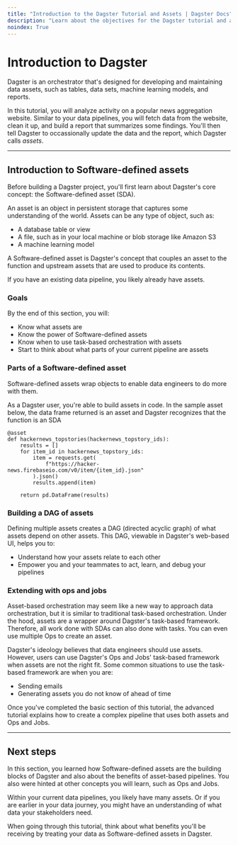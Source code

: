 ```yaml
---
title: "Introduction to the Dagster Tutorial and Assets | Dagster Docs"
description: "Learn about the objectives for the Dagster tutorial and about assets"
noindex: True
---
```


# Introduction to Dagster

Dagster is an orchestrator that's designed for developing and maintaining data assets, such as tables, data sets, machine learning models, and reports.

In this tutorial, you will analyze activity on a popular news aggregation website. Similar to your data pipelines, you will fetch data from the website, clean it up, and build a report that summarizes some findings. You'll then tell Dagster to occassionally update the data and the report, which Dagster calls _assets_.

---

## Introduction to Software-defined assets

Before building a Dagster project, you'll first learn about Dagster's core concept: the Software-defined asset (SDA).

An asset is an object in persistent storage that captures some understanding of the world. Assets can be any type of object, such as:

- A database table or view
- A file, such as in your local machine or blob storage like Amazon S3
- A machine learning model

A Software-defined asset is Dagster's concept that couples an asset to the function and upstream assets that are used to produce its contents.

If you have an existing data pipeline, you likely already have assets.

### Goals

By the end of this section, you will:

- Know what assets are
- Know the power of Software-defined assets
- Know when to use task-based orchestration with assets
- Start to think about what parts of your current pipeline are assets

### Parts of a Software-defined asset

Software-defined assets wrap objects to enable data engineers to do more with them.

As a Dagster user, you're able to build assets in code. In the sample asset below, the data frame returned is an asset and Dagster recognizes that the function is an SDA 

```
@asset
def hackernews_topstories(hackernews_topstory_ids):
    results = []
    for item_id in hackernews_topstory_ids:
        item = requests.get(
            f"https://hacker-news.firebaseio.com/v0/item/{item_id}.json"
        ).json()
        results.append(item)

    return pd.DataFrame(results)
```

### Building a DAG of assets

Defining multiple assets creates a DAG (directed acyclic graph) of what assets depend on other assets. This DAG, viewable in Dagster's web-based UI, helps you to:

- Understand how your assets relate to each other
- Empower you and your teammates to act, learn, and debug your pipelines

### Extending with ops and jobs

Asset-based orchestration may seem like a new way to approach data orchestration, but it is similar to traditional task-based orchestration. Under the hood, assets are a wrapper around Dagster's task-based framework. Therefore, all work done with SDAs can also done with tasks. You can even use multiple Ops to create an asset.

Dagster's ideology believes that data engineers should use assets. However, users can use Dagster's Ops and Jobs' task-based framework when assets are not the right fit. Some common situations to use the task-based framework are when you are:

- Sending emails
- Generating assets you do not know of ahead of time

Once you've completed the basic section of this tutorial, the advanced tutorial explains how to create a complex pipeline that uses both assets and Ops and Jobs.

---

## Next steps

In this section, you learned how Software-defined assets are the building blocks of Dagster and also about the benefits of asset-based pipelines. You also were hinted at other concepts you will learn, such as Ops and Jobs.

Within your current data pipelines, you likely have many assets. Or if you are earlier in your data journey, you might have an understanding of what data your stakeholders need.

When going through this tutorial, think about what benefits you'll be receiving by treating your data as Software-defined assets in Dagster.
